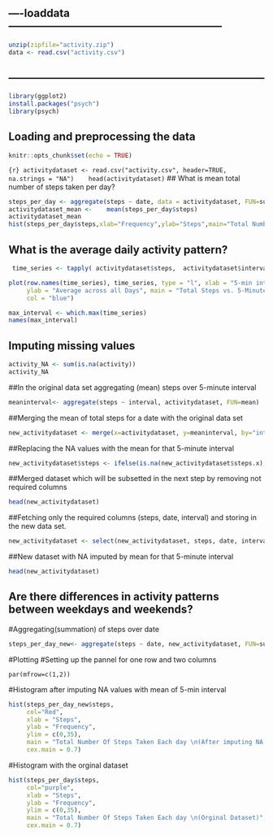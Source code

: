 

## ----loaddata------------------------------------------------------------
```r
unzip(zipfile="activity.zip")
data <- read.csv("activity.csv") 
``` 


## ------------------------------------------------------------------------
```r
library(ggplot2)
install.packages("psych")
library(psych)

``` 


## Loading and preprocessing the data 


```r
knitr::opts_chunk$set(echo = TRUE)
```

```{r} activitydataset <- read.csv("activity.csv", header=TRUE, na.strings = "NA")
   head(activitydataset)
   ```
## What is mean total number of steps taken per day?


```r

steps_per_day <- aggregate(steps ~ date, data = activitydataset, FUN=sum, na.rm = TRUE)
activitydataset_mean <-    mean(steps_per_day$steps)
activitydataset_mean
hist(steps_per_day$steps,xlab="Frequency",ylab="Steps",main="Total Number of Steps Taken Each Day", border="purple",lwd=2,lty=268,col="pink") 
```

## What is the average daily activity pattern?

```r
 time_series <- tapply( activitydataset$steps,  activitydataset$interval, mean, na.rm = TRUE)

plot(row.names(time_series), time_series, type = "l", xlab = "5-min interval", 
     ylab = "Average across all Days", main = "Total Steps vs. 5-Minute Interval", 
     col = "blue")

max_interval <- which.max(time_series)
names(max_interval)
```

## Imputing missing values

```r
activity_NA <- sum(is.na(activity))
activity_NA
```

##In the original data set aggregating (mean) steps over 5-minute interval
```r
meaninterval<- aggregate(steps ~ interval, activitydataset, FUN=mean)
```
##Merging the mean of total steps for a date with the original data set
```r
new_activitydataset <- merge(x=activitydataset, y=meaninterval, by="interval")
```
##Replacing the NA values with the mean for that 5-minute interval
```r
new_activitydataset$steps <- ifelse(is.na(new_activitydataset$steps.x), new_activitydataset$steps.y, new_activitydataset$steps.x)
```
##Merged dataset which will be subsetted in the next step by removing not required columns
```r
head(new_activitydataset)
```

##Fetching only the required columns (steps, date, interval) and storing in the new data set.
```r
new_activitydataset <- select(new_activitydataset, steps, date, interval)
```
##New dataset with NA imputed by mean for that 5-minute interval
```r
head(new_activitydataset)
```


## Are there differences in activity patterns between weekdays and weekends?
#Aggregating(summation) of steps over date
```r
steps_per_day_new<- aggregate(steps ~ date, new_activitydataset, FUN=sum)
```
#Plotting
#Setting up the pannel for one row and two columns
```
par(mfrow=c(1,2))
```
#Histogram after imputing NA values with mean of 5-min interval
```r
hist(steps_per_day_new$steps, 
     col="Red",
     xlab = "Steps", 
     ylab = "Frequency",
     ylim = c(0,35),
     main = "Total Number Of Steps Taken Each day \n(After imputing NA values with \n mean of 5-min interval)",
     cex.main = 0.7)
```
#Histogram with the orginal dataset
```r
hist(steps_per_day$steps, 
     col="purple", 
     xlab = "Steps", 
     ylab = "Frequency",
     ylim = c(0,35),
     main = "Total Number Of Steps Taken Each day \n(Orginal Dataset)",
     cex.main = 0.7) 
```
